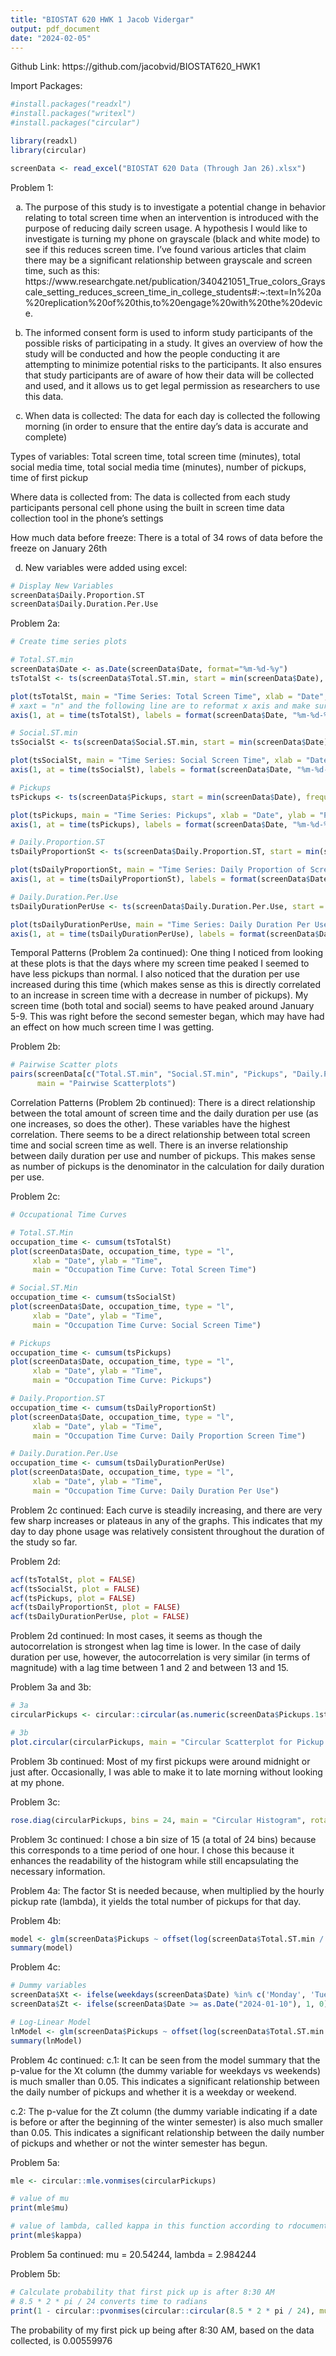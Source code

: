 ```yaml
---
title: "BIOSTAT 620 HWK 1 Jacob Vidergar"
output: pdf_document
date: "2024-02-05"
---
```


Github Link: https://github.com/jacobvid/BIOSTAT620_HWK1

Import Packages:
```r
#install.packages("readxl")
#install.packages("writexl")
#install.packages("circular")

library(readxl)
library(circular)

screenData <- read_excel("BIOSTAT 620 Data (Through Jan 26).xlsx")

```
Problem 1:

  a. The purpose of this study is to investigate a potential change in behavior relating to total screen time when an intervention is introduced with the purpose of reducing daily screen usage. A hypothesis I would like to investigate is turning my phone on grayscale (black and white mode) to see if this reduces screen time. I've found various articles that claim there may be a significant relationship between grayscale and screen time, such as this: https://www.researchgate.net/publication/340421051_True_colors_Grayscale_setting_reduces_screen_time_in_college_students#:~:text=In%20a%20replication%20of%20this,to%20engage%20with%20the%20device.

  b. The informed consent form is used to inform study participants of the possible risks of participating in a study. It gives an overview of how the study will be conducted and how the people conducting it are attempting to minimize potential risks to the participants. It also ensures that study participants are of aware of how their data will be collected and used, and it allows us to get legal permission as researchers to use this data.

  c.
  When data is collected: 
    The data for each day is collected the following morning (in order to ensure that the entire day’s data is accurate and complete)
    
   Types of variables:
    Total screen time, total screen time (minutes), total social media time, total social media time (minutes), number of pickups, time of first pickup
    
  Where data is collected from:
    The data is collected from each study participants personal cell phone using the built in screen time data collection tool in the phone’s settings
    
  How much data before freeze:
    There is a total of 34 rows of data before the freeze on January 26th

d. New variables were added using excel:
```r
# Display New Variables
screenData$Daily.Proportion.ST
screenData$Daily.Duration.Per.Use
```

Problem 2a:
```r
# Create time series plots

# Total.ST.min
screenData$Date <- as.Date(screenData$Date, format="%m-%d-%y")
tsTotalSt <- ts(screenData$Total.ST.min, start = min(screenData$Date), frequency = 1)

plot(tsTotalSt, main = "Time Series: Total Screen Time", xlab = "Date", ylab = "Total Screen Time", xaxt = "n")
# xaxt = "n" and the following line are to reformat x axis and make sure dates appear properly
axis(1, at = time(tsTotalSt), labels = format(screenData$Date, "%m-%d-%y"))

# Social.ST.min
tsSocialSt <- ts(screenData$Social.ST.min, start = min(screenData$Date), frequency = 1)

plot(tsSocialSt, main = "Time Series: Social Screen Time", xlab = "Date", ylab = "Social Screen Time", xaxt = "n")
axis(1, at = time(tsSocialSt), labels = format(screenData$Date, "%m-%d-%y"))

# Pickups
tsPickups <- ts(screenData$Pickups, start = min(screenData$Date), frequency = 1)

plot(tsPickups, main = "Time Series: Pickups", xlab = "Date", ylab = "Pickups", xaxt = "n")
axis(1, at = time(tsPickups), labels = format(screenData$Date, "%m-%d-%y"))

# Daily.Proportion.ST
tsDailyProportionSt <- ts(screenData$Daily.Proportion.ST, start = min(screenData$Date), frequency = 1)

plot(tsDailyProportionSt, main = "Time Series: Daily Proportion of Screen Time", xlab = "Date", ylab = "Daily Proportion of Screen Time", xaxt = "n")
axis(1, at = time(tsDailyProportionSt), labels = format(screenData$Date, "%m-%d-%y"))

# Daily.Duration.Per.Use
tsDailyDurationPerUse <- ts(screenData$Daily.Duration.Per.Use, start = min(screenData$Date), frequency = 1)

plot(tsDailyDurationPerUse, main = "Time Series: Daily Duration Per Use", xlab = "Date", ylab = "Daily Duration Per Use", xaxt = "n")
axis(1, at = time(tsDailyDurationPerUse), labels = format(screenData$Date, "%m-%d-%y"))

```
Temporal Patterns (Problem 2a continued): One thing I noticed from looking at these plots is that the days where my screen time peaked I seemed to have less pickups than normal. I also noticed that the duration per use increased during this time (which makes sense as this is directly correlated to an increase in screen time with a decrease in number of pickups). My screen time (both total and social) seems to have peaked around January 5-9. This was right before the second semester began, which may have had an effect on how much screen time I was getting.

Problem 2b:
```r
# Pairwise Scatter plots
pairs(screenData[c("Total.ST.min", "Social.ST.min", "Pickups", "Daily.Proportion.ST", "Daily.Duration.Per.Use")],
      main = "Pairwise Scatterplots")
```
Correlation Patterns (Problem 2b continued): There is a direct relationship between the total amount of screen time and the daily duration per use (as one increases, so does the other). These variables have the highest correlation. There seems to be a direct relationship between total screen time and social screen time as well. There is an inverse relationship between daily duration per use and number of pickups. This makes sense as number of pickups is the denominator in the calculation for daily duration per use.

Problem 2c:
```r
# Occupational Time Curves

# Total.ST.Min
occupation_time <- cumsum(tsTotalSt)
plot(screenData$Date, occupation_time, type = "l",
     xlab = "Date", ylab = "Time",
     main = "Occupation Time Curve: Total Screen Time")

# Social.ST.Min
occupation_time <- cumsum(tsSocialSt)
plot(screenData$Date, occupation_time, type = "l",
     xlab = "Date", ylab = "Time",
     main = "Occupation Time Curve: Social Screen Time")

# Pickups
occupation_time <- cumsum(tsPickups)
plot(screenData$Date, occupation_time, type = "l",
     xlab = "Date", ylab = "Time",
     main = "Occupation Time Curve: Pickups")

# Daily.Proportion.ST
occupation_time <- cumsum(tsDailyProportionSt)
plot(screenData$Date, occupation_time, type = "l",
     xlab = "Date", ylab = "Time",
     main = "Occupation Time Curve: Daily Proportion Screen Time")

# Daily.Duration.Per.Use
occupation_time <- cumsum(tsDailyDurationPerUse)
plot(screenData$Date, occupation_time, type = "l",
     xlab = "Date", ylab = "Time",
     main = "Occupation Time Curve: Daily Duration Per Use")
```
Problem 2c continued: Each curve is steadily increasing, and there are very few sharp increases or plateaus in any of the graphs. This indicates that my day to day phone usage was relatively consistent throughout the duration of the study so far.

Problem 2d:
```r
acf(tsTotalSt, plot = FALSE)
acf(tsSocialSt, plot = FALSE)
acf(tsPickups, plot = FALSE)
acf(tsDailyProportionSt, plot = FALSE)
acf(tsDailyDurationPerUse, plot = FALSE)
```
Problem 2d continued: In most cases, it seems as though the autocorrelation is strongest when lag time is lower. In the case of daily duration per use, however, the autocorrelation is very similar (in terms of magnitude) with a lag time between 1 and 2 and between 13 and 15.

Problem 3a and 3b:
```r
# 3a
circularPickups <- circular::circular(as.numeric(screenData$Pickups.1st) * 360 / 86400, type = "angles", units = "degrees")

# 3b
plot.circular(circularPickups, main = "Circular Scatterplot for Pickup Time", rotation = "clock", zero = pi / 2)

```
Problem 3b continued: Most of my first pickups were around midnight or just after. Occasionally, I was able to make it to late morning without looking at my phone.

Problem 3c:
```r
rose.diag(circularPickups, bins = 24, main = "Circular Histogram", rotation = "clock", zero = pi / 2)
```
Problem 3c continued: I chose a bin size of 15 (a total of 24 bins) because this corresponds to a time period of one hour. I chose this because it enhances the readability of the histogram while still encapsulating the necessary information.

Problem 4a:
The factor St is needed because, when multiplied by the hourly pickup rate (lambda), it yields the total number of pickups for that day.

Problem 4b:
```r
model <- glm(screenData$Pickups ~ offset(log(screenData$Total.ST.min / 60)), family = poisson)
summary(model)
```

Problem 4c:
```r
# Dummy variables
screenData$Xt <- ifelse(weekdays(screenData$Date) %in% c('Monday', 'Tuesday', 'Wednesday', 'Thursday', 'Friday'), 1, 0)
screenData$Zt <- ifelse(screenData$Date >= as.Date("2024-01-10"), 1, 0)

# Log-Linear Model
lnModel <- glm(screenData$Pickups ~ offset(log(screenData$Total.ST.min / 60)) + screenData$Xt + screenData$Zt, family = poisson)
summary(lnModel)
```
Problem 4c continued:
c.1: It can be seen from the model summary that the p-value for the Xt column (the dummy variable for weekdays vs weekends) is much smaller than 0.05. This indicates a significant relationship between the daily number of pickups and whether it is a weekday or weekend.

c.2: The p-value for the Zt column (the dummy variable indicating if a date is before or after the beginning of the winter semester) is also much smaller than 0.05. This indicates a significant relationship between the daily number of pickups and whether or not the winter semester has begun.

Problem 5a:
```r
mle <- circular::mle.vonmises(circularPickups)

# value of mu
print(mle$mu)

# value of lambda, called kappa in this function according to rdocumentation.org
print(mle$kappa)
```
Problem 5a continued: mu = 20.54244, lambda = 2.984244

Problem 5b:
```r
# Calculate probability that first pick up is after 8:30 AM
# 8.5 * 2 * pi / 24 converts time to radians
print(1 - circular::pvonmises(circular::circular(8.5 * 2 * pi / 24), mu = mle$mu, kappa = mle$kappa))
```
The probability of my first pick up being after 8:30 AM, based on the data collected, is 0.00559976


